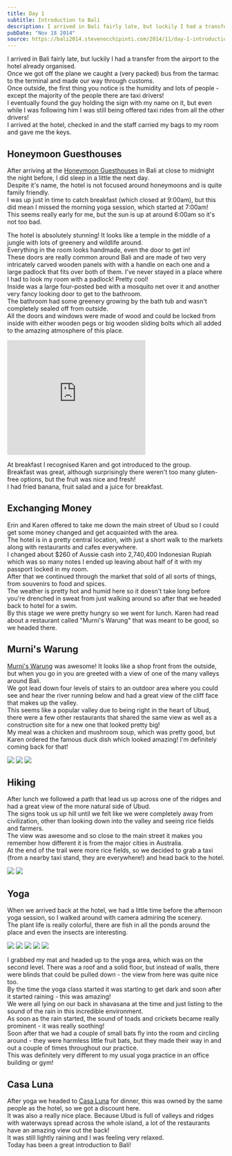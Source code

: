 ```yaml
---
title: Day 1
subtitle: Introduction to Bali
description: I arrived in Bali fairly late, but luckily I had a transfer from the airport to the hotel already organised.  Once we got off the plane we c...
pubDate: "Nov 18 2014"
source: https://bali2014.stevenocchipinti.com/2014/11/day-1-introduction-to-bali.html
---
```


I arrived in Bali fairly late, but luckily I had a transfer from the airport to the hotel already organised.  
Once we got off the plane we caught a (very packed) bus from the tarmac to the terminal and made our way through customs.  
Once outside, the first thing you notice is the humidity and lots of people - except the majority of the people there are taxi drivers!  
I eventually found the guy holding the sign with my name on it, but even while I was following him I was still being offered taxi rides from all the other drivers!  
I arrived at the hotel, checked in and the staff carried my bags to my room and gave me the keys.


## Honeymoon Guesthouses

After arriving at the [Honeymoon Guesthouses](http://www.casalunabali.com/honeymoon-guesthouses/) in Bali at close to midnight the night before, I did sleep in a little the next day.  
Despite it's name, the hotel is not focused around honeymoons and is quite family friendly.  
I was up just in time to catch breakfast (which closed at 9:00am), but this did mean I missed the morning yoga session, which started at 7:00am!  
This seems really early for me, but the sun is up at around 6:00am so it's not too bad.

The hotel is absolutely stunning! It looks like a temple in the middle of a jungle with lots of greenery and wildlife around.  
Everything in the room looks handmade, even the door to get in!  
These doors are really common around Bali and are made of two very intricately carved wooden panels with with a handle on each one and a large padlock that fits over both of them. I've never stayed in a place where I had to look my room with a padlock! Pretty cool!  
Inside was a large four-posted bed with a mosquito net over it and another very fancy looking door to get to the bathroom.  
The bathroom had some greenery growing by the bath tub and wasn't completely sealed off from outside.  
All the doors and windows were made of wood and could be locked from inside with either wooden pegs or big wooden sliding bolts which all added to the amazing atmosphere of this place.

<iframe
  allowfullscreen="allowfullscreen"
  frameborder="0"
  height="266"
  mozallowfullscreen="mozallowfullscreen"
  src="https://www.youtube.com/embed/na9BjmEcCVM?feature=player_embedded"
  webkitallowfullscreen="webkitallowfullscreen"
  width="320"
></iframe>

At breakfast I recognised Karen and got introduced to the group.  
Breakfast was great, although surprisingly there weren't too many gluten-free options, but the fruit was nice and fresh!  
I had fried banana, fruit salad and a juice for breakfast.

## Exchanging Money

Erin and Karen offered to take me down the main street of Ubud so I could get some money changed and get acquainted with the area.  
The hotel is in a pretty central location, with just a short walk to the markets along with restaurants and cafes everywhere.  
I changed about $260 of Aussie cash into 2,740,400 Indonesian Rupiah which was so many notes I ended up leaving about half of it with my passport locked in my room.  
After that we continued through the market that sold of all sorts of things, from souvenirs to food and spices.  
The weather is pretty hot and humid here so it doesn't take long before you're drenched in sweat from just walking around so after that we headed back to hotel for a swim.  
By this stage we were pretty hungry so we went for lunch. Karen had read about a restaurant called "Murni's Warung" that was meant to be good, so we headed there.

## Murni's Warung

[Murni's Warung](http://www.tripadvisor.com.au/Restaurant_Review-g297701-d850442-Reviews-Murni_s_Warung-Ubud_Bali.html) was awesome! It looks like a shop front from the outside, but when you go in you are greeted with a view of one of the many valleys around Bali.  
We got lead down four levels of stairs to an outdoor area where you could see and hear the river running below and had a great view of the cliff face that makes up the valley.  
This seems like a popular valley due to being right in the heart of Ubud, there were a few other restaurants that shared the same view as well as a construction site for a new one that looked pretty big!  
My meal was a chicken and mushroom soup, which was pretty good, but Karen ordered the famous duck dish which looked amazing! I'm definitely coming back for that!

<Grid>
  <Img src="2014-bali/lshantccaqpc1ozrk0dm.jpg" />
  <Img src="2014-bali/hevmy61yc1etgdwtwv8r.jpg" />
  <Img src="2014-bali/i6tix9otfllsdb21kva3.jpg" />
</Grid>

## Hiking

After lunch we followed a path that lead us up across one of the ridges and had a great view of the more natural side of Ubud.  
The signs took us up hill until we felt like we were completely away from civilization, other than looking down into the valley and seeing rice fields and farmers.  
The view was awesome and so close to the main street it makes you remember how different it is from the major cities in Australia.  
At the end of the trail were more rice fields, so we decided to grab a taxi (from a nearby taxi stand, they are everywhere!) and head back to the hotel.

<Grid>
  <Img src="2014-bali/vmrmrlekkd0mtbjn0w5q.jpg" />
  <Img src="2014-bali/zuw4rtp4xhcwtwukmz9d.jpg" />
</Grid>

## Yoga

When we arrived back at the hotel, we had a little time before the afternoon yoga session, so I walked around with camera admiring the scenery.  
The plant life is really colorful, there are fish in all the ponds around the place and even the insects are interesting.

<Grid>
  <Img src="2014-bali/tphqjg7tkwjujnjgr64k.jpg" />
  <Img src="2014-bali/fvrwtqypt0yvcbk65kgk.jpg" />
  <Img src="2014-bali/x9d3gpfrll2glafokgn0.jpg" />
  <Img src="2014-bali/qpovgcgzmtneesluet36.jpg" />
  <Img src="2014-bali/mz7g5jtqcqcfellhlr68.jpg" />
</Grid>

I grabbed my mat and headed up to the yoga area, which was on the second level. There was a roof and a solid floor, but instead of walls, there were blinds that could be pulled down - the view from here was quite nice too.  
By the time the yoga class started it was starting to get dark and soon after it started raining - this was amazing!  
We were all lying on our back in shavasana at the time and just listing to the sound of the rain in this incredible environment.  
As soon as the rain started, the sound of toads and crickets became really prominent - it was really soothing!  
Soon after that we had a couple of small bats fly into the room and circling around - they were harmless little fruit bats, but they made their way in and out a couple of times throughout our practice.  
This was definitely very different to my usual yoga practice in an office building or gym!

## Casa Luna

After yoga we headed to [Casa Luna](https://www.google.com.au/url?sa=t&rct=j&q=&esrc=s&source=web&cd=4&cad=rja&uact=8&ved=0CDwQ0gIoAjAD&url=http%3A%2F%2Fwww.casalunabali.com%2Fcasa-luna-restaurant%2F&ei=jzx4VKXiBNbr8AXz-IHgDg&usg=AFQjCNE9iziyUkHCZavi8xVi9B87Z1n2cg&sig2=I110aek9Qbqi_iI90_AVIQ&bvm=bv.80642063,d.dGc) for dinner, this was owned by the same people as the hotel, so we got a discount here.  
It was also a really nice place. Because Ubud is full of valleys and ridges with waterways spread across the whole island, a lot of the restaurants have an amazing view out the back!  
It was still lightly raining and I was feeling very relaxed.  
Today has been a great introduction to Bali!
